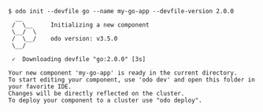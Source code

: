 ```console
$ odo init --devfile go --name my-go-app --devfile-version 2.0.0
  __
 /  \__     Initializing a new component
 \__/  \
 /  \__/    odo version: v3.5.0
 \__/

 ✓  Downloading devfile "go:2.0.0" [3s]

Your new component 'my-go-app' is ready in the current directory.
To start editing your component, use 'odo dev' and open this folder in your favorite IDE.
Changes will be directly reflected on the cluster.
To deploy your component to a cluster use "odo deploy".
```
